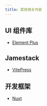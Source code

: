 ```yaml
---
title: 其他相关内容
---
```


## UI 组件库

+ [Element Plus](https://element-plus.org/zh-CN/)

## Jamestack

+ [VitePress](https://vitepress.dev/zh/)

## 开发框架

+ [Nuxt](https://nuxt.com/)
